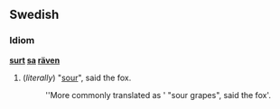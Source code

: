 ==Swedish==
===Idiom===
'''[[sur]]t [[sa]] [[räv]]en'''

#(''literally'') "[[sour]]", said the fox. 
#:''More commonly translated as ' "sour grapes", said the fox'.
